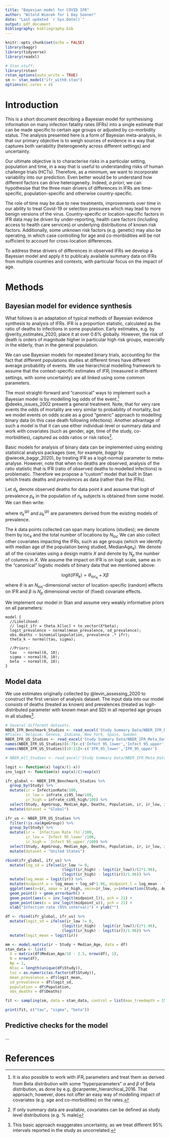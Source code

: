 ```yaml
---
title: "Bayesian model for COVID IFR"
author: "Witold Wiecek for 1 Day Sooner"
date: "Last updated `r Sys.Date()`"
output: pdf_document
bibliography: bibliography.bib
---
```


```r
knitr::opts_chunk$set(echo = FALSE)
library(baggr)
library(tidyverse)
library(readxl)

# Stan stuff:
library(rstan)
rstan_options(auto_write = TRUE)
sm <- stan_model("ifr_with0.stan")
options(mc.cores = 4)
```

# Introduction

This is a short document describing a Bayesian model for synthesising information on many infection fatality rates (IFRs) into a single estimate that can be made specific to certain age groups or adjusted by co-morbidity status. The analysis presented here is a form of Bayesian meta-analysis, in that our primary objective is to weigh sources of evidence in a way that captures both variability (heterogeneity across different settings) and uncertainty.

Our ultimate objective is to characterise risks in a particular setting, population and time, in a way that is useful to understanding risks of human challenge trials (HCTs). Therefore, as a minimum, we want to incorporate variability into our prediction. Even better would be to understand how different factors can drive heterogeneity. Indeed, _a priori_, we can hypothesise that the three main drivers of differences in IFRs are time-specific, population-specific and otherwise country-specific. 

The role of time may be due to new treatments, improvements over time in our ability to treat Covid-19 or selection pressures which may lead to more benign versions of the virus.
Country-specific or location-specific factors in IFR data may be driven by under-reporting, health care factors (including access to health care services) or underlying distributions of known risk factors. Additionally, some unknown risk factors (e.g. genetic) may also be operating, in which case controlling for age and co-moribidities will be not sufficient to account for cross-location differences. 

To address these drivers of differences in observed IFRs we develop a Bayesian model and apply it to publicaly available summary data on IFRs from multiple countries and contexts, with particular focus on the impact of age.



# Methods

## Bayesian model for evidence synthesis

What follows is an adaptation of typical methods of Bayesian evidence synthesis to analysis of IFRs. IFR is a proportion statistic, calculated as the ratio of deaths to infections in some population. Early estimates, e.g. by @verity_estimates_2020, place it at over 0.6% globally. However, the risk of death is orders of magnitude higher in particular high risk groups, especially in the elderly, than in the general population.

We can use Bayesian models for repeated binary trials, accounting for the fact that different populations studies at different times have different average probability of events. We use hierarchical modelling framework to assume that the context-specific estimates of $IFR_i$ (measured in different settings, with some uncertainty) are all linked using some common parameters.

The most straight-forward and "canonical" ways to implement such a Bayesian model is by modelling log odds of the event.^[It is also possible to work with $IFR_i$ parameters and treat them as derived from Beta distribution with some "hyperparameters" $\alpha$ and $\beta$ of Beta distribution, as done by e.g. @carpenter_hierarchical_2016. That approach, however, does not offer an easy way of modelling impact of covariates (e.g. age and co-morbidities) on the rates.]
@deeks_issues_2002 present a general treatment. Note, that for very rare events the odds of mortality are very similar to probability of mortality, but we model events on odds scale as a good "generic" approach to modelling binary data (in this case death following infections). Another advantage of such a model is that it can use either individual-level or summary data and work with covariates (such as gender, age, time of the study, co-morbidities), captured as odds ratios or risk ratios^[If only summary data are available, covariates can be defined as study level distributions (e.g. % male)]. 

Basic models for analysis of binary data can be implemented using existing statistical analysis packages (see, for example, _baggr_  by @wiecek_baggr_2020), by treating IFR as a logit-normal parameter to meta-analyse. However, note that when no deaths are observed, analysis of the ratio statistic that is IFR (ratio of observed deaths to modelled infections) is problematic. Therefore we propose a "custom" model that built in Stan which treats deaths and _prevalences_ as data (rather than the IFRs). 

Let $d_k$ denote observed deaths for data point $k$ and assume that logit of prevalence $p_k$ in the population of $n_k$ subjects is obtained from some model. We can then write:

\begin{align}
d_k & \sim \text{Binomial}(n_k, p_kIFR_k) \\
\text{logit}(p_k) & \sim \mathcal{N}(\mu^{(p)}_k, \sigma^{(p)}_k)
\end{align}

where $\sigma^{(p)}_k$ and $\mu^{(p)}_k$ are parameters derived from the existing models of prevalence.

The $k$ data points collected can span many locations (studies); we denote them by $\text{loc}_k$ and the total number of locations by $N_{loc}$
We can also collect other covariates impacting the IFRs, such as age groups (which we identify with median age of the population being studied, $\text{MedianAge}_k$). We denote all of the covariates using a design matrix $X$ and denote by $N_p$ the number of columns in $X$. 
We assume the impact on IFR is on logit scale, same as in the "canonical" logistic models of binary data that we mentioned above:

$$
\text{logit}(IFR_k) = \theta_{\text{loc}_k} + X\beta
$$
where $\theta$ is an $N_{loc}$-dimensional vector of location-specific (random) effects on IFR and $\beta$ is $N_p$ dimensional vector of (fixed) covariate effects.

We implement our model in Stan and assume very weakly informative priors on all parameters:

```
model {
  //Likelihood:
  // logit_ifr = theta_k[loc] + to_vector(X*beta);
  logit_prevalence ~ normal(mean_prevalence, sd_prevalence);
  obs_deaths ~ binomial(population, prevalence .* ifr);
  theta_k ~ normal(tau, sigma);

  //Priors:
  tau   ~ normal(0, 10);
  sigma ~ normal(0, 10);
  beta  ~ normal(0, 10);
}
```







## Model data

We use estimates originally collected by @levin_assessing_2020 to construct the first version of analysis dataset. The input data into our model consists of deaths (treated as known) and prevalences (treated as logit-distributed parameter with known mean and SD) in all reported age groups in all studies^[This basic approach exaggerates uncertainty, as we treat different 95% intervals reported in the study as uncorrelated.].

```r
# Several different datasets.
NBER_IFR_Benchmark_Studies <- read_excel('Study Summary Data/NBER_IFR_Meta_Dataset.xlsx',1)
#Places: Belgium. Geneva, Indiana, New York, Spain, Sweden
NBER_IFR_US_Studies <- read_excel('Study Summary Data/NBER_IFR_Meta_Dataset.xlsx',2, skip=1)
names(NBER_IFR_US_Studies)[6:7]<-c('Infect 95_lower','Infect 95_upper')
names(NBER_IFR_US_Studies)[10:11]<-c('IFR_95_lower','IFR_95_upper')

# NBER_All_Studies <- read_excel('Study Summary Data/NBER_IFR_Meta_Dataset.xls',5)
```

```r
logit <- function(x) log(x/(1-x))
inv_logit <- function(x) exp(x)/(1+exp(x))

ifr_global <- NBER_IFR_Benchmark_Studies %>%
  group_by(Study) %>%
  mutate(ir = InfectionRate/100, 
         ir_low = infrate_ci95_low/100, 
         ir_high = infrate_ci95_high/100) %>%
  select(Study, AgeGroup, Median_Age, Deaths, Population, ir, ir_low, ir_high) %>%
  mutate(dataset = "Global")

ifr_us <- NBER_IFR_US_Studies %>%
  filter(!is.na(AgeGroup)) %>%
  group_by(Study) %>%
  mutate(ir = `Infection Rate (%)`/100, 
         ir_low = `Infect 95_lower`/100, 
         ir_high = `Infect 95_upper`/100) %>%
  select(Study, AgeGroup, Median_Age, Deaths, Population, ir, ir_low, ir_high) %>%
  mutate(dataset = "United States")
```

```r
rbind(ifr_global, ifr_us) %>%
  mutate(log_sd = ifelse(ir_low != 0, 
                         (logit(ir_high) - logit(ir_low))/(2*1.96), 
                         (logit(ir_high) - logit(ir))/1.96)) %>%
  mutate(log_mean = logit(ir)) %>%
  mutate(midpoint_u = log_mean + log_sd*1.96, midpoint_l = log_mean - log_sd*1.96) %>%
  ggplot(aes(x=ir, xmax = ir_high, xmin=ir_low, y=interaction(Study, AgeGroup))) + 
  geom_point() + geom_errorbarh() +
  geom_point(aes(x = inv_logit(midpoint_l)), pch = 21) +
  geom_point(aes(x = inv_logit(midpoint_u)), pch = 21) +
  xlab("Infection rate (95% interval)") + ylab("")

```

```r
df <- rbind(ifr_global, ifr_us) %>%
  mutate(logit_sd = ifelse(ir_low != 0, 
                         (logit(ir_high) - logit(ir_low))/(2*1.96), 
                         (logit(ir_high) - logit(ir))/1.96)) %>%
  mutate(logit_mean = logit(ir))

mm <- model.matrix(ir ~ Study + Median_Age, data = df)
stan_data <- list(
  X = matrix(df$Median_Age/10 - 2.5, nrow(df), 1),
  N = nrow(df), 
  Np = 1,
  Nloc = length(unique(df$Study)),
  loc = as.numeric(as.factor(df$Study)),
  mean_prevalence = df$logit_mean,
  sd_prevalence = df$logit_sd,
  population = df$Population,
  obs_deaths = df$Deaths)
```


```r
fit <- sampling(sm, data = stan_data, control = list(max_treedepth = 15))
```

```r
print(fit, c("tau", "sigma", "beta"))
```


## Predictive checks for the model

...

# References
